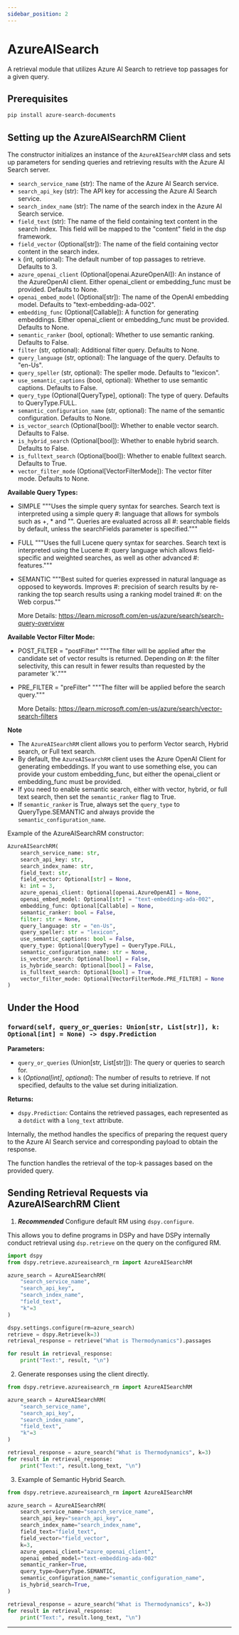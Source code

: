 ```yaml
---
sidebar_position: 2
---
```



# AzureAISearch

A retrieval module that utilizes Azure AI Search to retrieve top passages for a given query.

## Prerequisites

```bash
pip install azure-search-documents
```

## Setting up the AzureAISearchRM Client

The constructor initializes an instance of the `AzureAISearchRM` class and sets up parameters for sending queries and retrieving results with the Azure AI Search server.

- `search_service_name` (str): The name of the Azure AI Search service.
- `search_api_key` (str): The API key for accessing the Azure AI Search service.
- `search_index_name` (str): The name of the search index in the Azure AI Search service.
- `field_text` (str): The name of the field containing text content in the search index. This field will be mapped to the "content" field in the dsp framework.
- `field_vector` (Optional[str]): The name of the field containing vector content in the search index.
- `k` (int, optional): The default number of top passages to retrieve. Defaults to 3.
- `azure_openai_client` (Optional[openai.AzureOpenAI]): An instance of the AzureOpenAI client. Either openai_client or embedding_func must be provided. Defaults to None.
- `openai_embed_model` (Optional[str]): The name of the OpenAI embedding model. Defaults to "text-embedding-ada-002".
- `embedding_func` (Optional[Callable]): A function for generating embeddings. Either openai_client or embedding_func must be provided. Defaults to None.
- `semantic_ranker` (bool, optional): Whether to use semantic ranking. Defaults to False.
- `filter` (str, optional): Additional filter query. Defaults to None.
- `query_language` (str, optional): The language of the query. Defaults to "en-Us".
- `query_speller` (str, optional): The speller mode. Defaults to "lexicon".
- `use_semantic_captions` (bool, optional): Whether to use semantic captions. Defaults to False.
- `query_type` (Optional[QueryType], optional): The type of query. Defaults to QueryType.FULL.
- `semantic_configuration_name` (str, optional): The name of the semantic configuration. Defaults to None.
- `is_vector_search` (Optional[bool]): Whether to enable vector search. Defaults to False.
- `is_hybrid_search` (Optional[bool]): Whether to enable hybrid search. Defaults to False.
- `is_fulltext_search` (Optional[bool]): Whether to enable fulltext search. Defaults to True.
- `vector_filter_mode` (Optional[VectorFilterMode]): The vector filter mode. Defaults to None.


**Available Query Types:**

- SIMPLE
    """Uses the simple query syntax for searches. Search text is interpreted using a simple query
    #: language that allows for symbols such as +, * and "". Queries are evaluated across all
    #: searchable fields by default, unless the searchFields parameter is specified."""
- FULL
    """Uses the full Lucene query syntax for searches. Search text is interpreted using the Lucene
    #: query language which allows field-specific and weighted searches, as well as other advanced
    #: features."""
- SEMANTIC
    """Best suited for queries expressed in natural language as opposed to keywords. Improves
    #: precision of search results by re-ranking the top search results using a ranking model trained
    #: on the Web corpus.""

    More Details: https://learn.microsoft.com/en-us/azure/search/search-query-overview

**Available Vector Filter Mode:**

- POST_FILTER = "postFilter"
    """The filter will be applied after the candidate set of vector results is returned. Depending on
    #: the filter selectivity, this can result in fewer results than requested by the parameter 'k'."""

- PRE_FILTER = "preFilter"
    """The filter will be applied before the search query."""

    More Details: https://learn.microsoft.com/en-us/azure/search/vector-search-filters

**Note**

- The `AzureAISearchRM` client allows you to perform Vector search, Hybrid search, or Full text search.
- By default, the `AzureAISearchRM` client uses the Azure OpenAI Client for generating embeddings. If you want to use something else, you can provide your custom embedding_func, but either the openai_client or embedding_func must be provided.
- If you need to enable semantic search, either with vector, hybrid, or full text search, then set the `semantic_ranker` flag to True.
- If `semantic_ranker` is True, always set the `query_type` to QueryType.SEMANTIC and always provide the `semantic_configuration_name`.

Example of the AzureAISearchRM constructor:

```python
AzureAISearchRM(
    search_service_name: str,
    search_api_key: str,
    search_index_name: str,
    field_text: str,
    field_vector: Optional[str] = None,
    k: int = 3,
    azure_openai_client: Optional[openai.AzureOpenAI] = None,
    openai_embed_model: Optional[str] = "text-embedding-ada-002",
    embedding_func: Optional[Callable] = None,
    semantic_ranker: bool = False,
    filter: str = None,
    query_language: str = "en-Us",
    query_speller: str = "lexicon",
    use_semantic_captions: bool = False,
    query_type: Optional[QueryType] = QueryType.FULL,
    semantic_configuration_name: str = None,
    is_vector_search: Optional[bool] = False,
    is_hybride_search: Optional[bool] = False,
    is_fulltext_search: Optional[bool] = True,
    vector_filter_mode: Optional[VectorFilterMode.PRE_FILTER] = None
)
```

## Under the Hood

### `forward(self, query_or_queries: Union[str, List[str]], k: Optional[int] = None) -> dspy.Prediction`

**Parameters:**

- `query_or_queries` (Union[str, List[str]]): The query or queries to search for.
- `k` (_Optional[int]_, _optional_): The number of results to retrieve. If not specified, defaults to the value set during initialization.

**Returns:**

- `dspy.Prediction`: Contains the retrieved passages, each represented as a `dotdict` with a `long_text` attribute.

Internally, the method handles the specifics of preparing the request query to the Azure AI Search service and corresponding payload to obtain the response.

The function handles the retrieval of the top-k passages based on the provided query.

## Sending Retrieval Requests via AzureAISearchRM Client

1. _**Recommended**_ Configure default RM using `dspy.configure`.

This allows you to define programs in DSPy and have DSPy internally conduct retrieval using `dsp.retrieve` on the query on the configured RM.

```python
import dspy
from dspy.retrieve.azureaisearch_rm import AzureAISearchRM

azure_search = AzureAISearchRM(
    "search_service_name",
    "search_api_key",
    "search_index_name",
    "field_text",
    "k"=3
)

dspy.settings.configure(rm=azure_search)
retrieve = dspy.Retrieve(k=3)
retrieval_response = retrieve("What is Thermodynamics").passages

for result in retrieval_response:
    print("Text:", result, "\n")
```

2. Generate responses using the client directly.

```python
from dspy.retrieve.azureaisearch_rm import AzureAISearchRM

azure_search = AzureAISearchRM(
    "search_service_name",
    "search_api_key",
    "search_index_name",
    "field_text",
    "k"=3
)

retrieval_response = azure_search("What is Thermodynamics", k=3)
for result in retrieval_response:
    print("Text:", result.long_text, "\n")
```

3. Example of Semantic Hybrid Search.

```python
from dspy.retrieve.azureaisearch_rm import AzureAISearchRM

azure_search = AzureAISearchRM(
    search_service_name="search_service_name",
    search_api_key="search_api_key",
    search_index_name="search_index_name",
    field_text="field_text",
    field_vector="field_vector",
    k=3,
    azure_openai_client="azure_openai_client",
    openai_embed_model="text-embedding-ada-002"
    semantic_ranker=True,
    query_type=QueryType.SEMANTIC,
    semantic_configuration_name="semantic_configuration_name",
    is_hybrid_search=True,
)

retrieval_response = azure_search("What is Thermodynamics", k=3)
for result in retrieval_response:
    print("Text:", result.long_text, "\n")
```

***

<AuthorDetails name="Prajapati Harishkumar Kishorkumar"/>